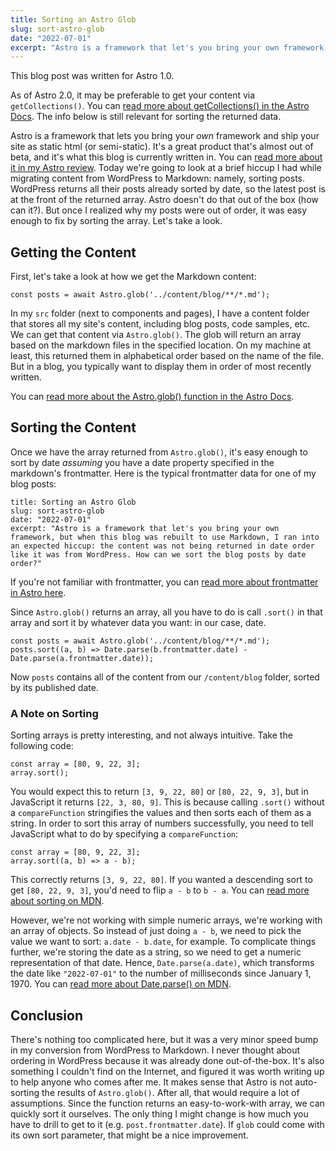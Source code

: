 ```yaml
---
title: Sorting an Astro Glob
slug: sort-astro-glob
date: "2022-07-01"
excerpt: "Astro is a framework that let's you bring your own framework, but when this blog was rebuilt to use Markdown, I ran into an expected hiccup: the content was not being returned in date order like it was from WordPress. How can we sort the blog posts by date order?"
---
```


<InfoBlock>
  This blog post was written for Astro 1.0. 
  
  As of Astro 2.0, it may be preferable to get your content via `getCollections()`. You can <a href="https://docs.astro.build/en/reference/api-reference/#getcollection" target="_blank">read more about getCollections() in the Astro Docs</a>. The info below is still relevant for sorting the returned data.
</InfoBlock>

Astro is a framework that lets you bring your *own* framework and ship your site as static html (or semi-static). It's a great product that's almost out of beta, and it's what this blog is currently written in. You can [read more about it in my Astro review](/blog/astro-review). Today we're going to look at a brief hiccup I had while migrating content from WordPress to Markdown: namely, sorting posts. WordPress returns all their posts already sorted by date, so the latest post is at the front of the returned array. Astro doesn't do that out of the box (how can it?). But once I realized why my posts were out of order, it was easy enough to fix by sorting the array. Let's take a look.

## Getting the Content

First, let's take a look at how we get the Markdown content:

```
const posts = await Astro.glob('../content/blog/**/*.md');
```

In my `src` folder (next to components and pages), I have a content folder that stores all my site's content, including blog posts, code samples, etc. We can get that content via `Astro.glob()`. The glob will return an array based on the markdown files in the specified location. On my machine at least, this returned them in alphabetical order based on the name of the file. But in a blog, you typically want to display them in order of most recently written. 

You can [read more about the Astro.glob() function in the Astro Docs](https://docs.astro.build/en/guides/markdown-content/#importing-markdown).

## Sorting the Content

Once we have the array returned from `Astro.glob()`, it's easy enough to sort by date *assuming* you have a date property specified in the markdown's frontmatter. Here is the typical frontmatter data for one of my blog posts:

```
title: Sorting an Astro Glob
slug: sort-astro-glob
date: "2022-07-01"
excerpt: "Astro is a framework that let's you bring your own framework, but when this blog was rebuilt to use Markdown, I ran into an expected hiccup: the content was not being returned in date order like it was from WordPress. How can we sort the blog posts by date order?"
```

If you're not familiar with frontmatter, you can [read more about frontmatter in Astro here](https://docs.astro.build/en/core-concepts/astro-components/#the-component-script).

Since `Astro.glob()` returns an array, all you have to do is call `.sort()` in that array and sort it by whatever data you want: in our case, date.

```
const posts = await Astro.glob('../content/blog/**/*.md');
posts.sort((a, b) => Date.parse(b.frontmatter.date) - Date.parse(a.frontmatter.date));
```

Now `posts` contains all of the content from our `/content/blog` folder, sorted by its published date. 

### A Note on Sorting

Sorting arrays is pretty interesting, and not always intuitive. Take the following code:

```
const array = [80, 9, 22, 3];
array.sort();
```

You would expect this to return `[3, 9, 22, 80]` or `[80, 22, 9, 3]`, but in JavaScript it returns `[22, 3, 80, 9]`. This is because calling `.sort()` without a `compareFunction` stringifies the values and then sorts each of them as a string. In order to sort this array of numbers successfully, you need to tell JavaScript what to do by specifying a `compareFunction`:

```
const array = [80, 9, 22, 3];
array.sort((a, b) => a - b);
```

This correctly returns `[3, 9, 22, 80]`. If you wanted a descending sort to get `[80, 22, 9, 3]`, you'd need to flip `a - b` to `b - a`. You can [read more about sorting on MDN](https://developer.mozilla.org/en-US/docs/Web/JavaScript/Reference/Global_Objects/Array/sort#description).

However, we're not working with simple numeric arrays, we're working with an array of objects. So instead of just doing `a - b`, we need to pick the value we want to sort: `a.date - b.date`, for example. To complicate things further, we're storing the date as a string, so we need to get a numeric representation of that date. Hence, `Date.parse(a.date)`, which transforms the date like `"2022-07-01"` to the number of milliseconds since January 1, 1970. You can [read more about Date.parse() on MDN](https://developer.mozilla.org/en-US/docs/Web/JavaScript/Reference/Global_Objects/Date/parse).

## Conclusion

There's nothing too complicated here, but it was a very minor speed bump in my conversion from WordPress to Markdown. I never thought about ordering in WordPress because it was already done out-of-the-box. It's also something I couldn't find on the Internet, and figured it was worth writing up to help anyone who comes after me. It makes sense that Astro is not auto-sorting the results of `Astro.glob()`. After all, that would require a lot of assumptions. Since the function returns an easy-to-work-with array, we can quickly sort it ourselves. The only thing I might change is how much you have to drill to get to it (e.g. `post.frontmatter.date`). If `glob` could come with its own sort parameter, that might be a nice improvement.